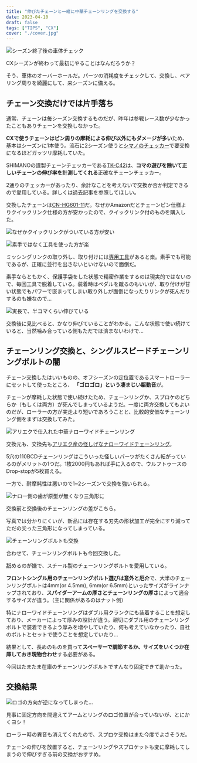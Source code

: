 ```yaml
---
title: "伸びたチェーンと一緒に中華チェーンリングを交換する"
date: 2023-04-10
draft: false
tags: ["TIPS", "CX"]
cover: "./cover.jpg"
---
```


![シーズン終了後の車体チェック](./checker_test.jpg)

CXシーズンが終わって最初にやることはなんだろうか？

そう、車体のオーバーホールだ。パーツの消耗度をチェックして、交換し、ベアリング周りを綺麗にして、来シーズンに備える。

## チェーン交換だけでは片手落ち

通常、チェーンは毎シーズン交換するものだが、昨年は参戦レース数が少なかったこともありチェーンを交換しなかった。

**CXで使うチェーンはピン周りの摩耗による伸び以外にもダメージが多い**ため、基本はシーズンに1本使う。流石に2シーズン使うと[シマノのチェッカー](https://amzn.to/3k8t34w)で要交換になるほどガッツリ摩耗していた。

<LinkBox url="https://www.amazon.co.jp/dp/B00DT01OBC/" isAmazonLink />

SHIMANOの謹製チェーンチェッカーである[TK-C42](https://amzn.to/3k8t34w)は、**コマの遊びを除いて正しいチェーンの伸び率を計測してくれる**正確なチェーンチェッカー。

2通りのチェッカーがあったり、余計なことを考えないで交換か否か判定できるので愛用している。詳しくは過去記事を参照してほしい。

<LinkBox url="https://blog.gensobunya.net/post/2021/11/shimano_chain_checker/" />

交換したチェーンは[CN-HG601-11](https://amzn.to/438VMuG)だ。なぜかAmazonだとチェーンピン仕様よりクイックリンク仕様の方が安かったので、クイックリンク付のものを購入した。

![なぜかクイックリンクがついている方が安い](./missinglink.jpg)

![素手ではなく工具を使った方が楽](./link_remover.jpg)

ミッシングリンクの取り外し、取り付けには[専用工具](https://amzn.to/3MszwpY)があると楽。素手でも可能であるが、正確に並行を出さないといけないので面倒だ。

<LinkBox url="https://www.amazon.co.jp/dp/B00CF8CXFK/" isAmazonLink />

素手ならともかく、保護手袋をした状態で精密作業をするのは現実的ではないので、毎回工具で脱着している。装着時はペダルを蹴るのもいいが、取り付けが甘い状態でもパワーで嵌まってしまい取り外しが面倒になったりリンクが死んだりするのも嫌なので…

![実長で、半コマくらい伸びている](./chain_compe_end.jpg)

交換後に見比べると、かなり伸びていることがわかる。こんな状態で使い続けていると、当然噛み合っている側もただでは済まないわけで…

## チェーンリング交換と、シングルスピードチェーンリングボルトの闇

チェーン交換したはいいものの、オフシーズンの定位置であるスマートローラーにセットして使ったところ、 **「ゴロゴロ」という凄まじい駆動音**が。

チェーンが摩耗した状態で使い続けたため、チェーンリングか、スプロケのどちらか（もしくは両方）が死んでしまっているようだ。一度に両方交換してもよいのだが、ローラーの方が実走より短いであろうことと、比較的安価なチェーンリング側をまずは交換してみた。

![アリエクで仕入れた中華ナローワイドチェーンリング](./cover.jpg)

交換元も、交換先も[アリエク産の怪しげなナローワイドチェーンリング](https://s.click.aliexpress.com/e/_DlKHA2H)。

5穴の110BCDチェーンリングはこういった怪しいパーツがたくさん転がっているのがメリットの1つだ。1枚2000円もあれば手に入るので、ウルフトゥースのDrop-stopが5枚買える。

一方で、耐摩耗性は悪いので1~2シーズンで交換を強いられる。

![ナロー側の歯が原型が無くなり三角形に](./2season_later.jpg)

交換前と交換後のチェーンリングの差がこちら。

写真では分かりにくいが、新品には存在する刃先の形状加工が完全にすり減ってただの尖った三角形になってしまっている。

![チェーンリングボルトも交換](./chainring_replace.jpg)

合わせて、チェーンリングボルトも今回交換した。

舐めるのが嫌で、スチール製のチェーンリングボルトを愛用している。

<LinkBox url="https://www.amazon.co.jp/dp/B081PQFYDQ/" isAmazonLink />

**フロントシングル用のチェーンリングボルト選びは意外と厄介**で、大半のチェーンリングボルトは4mm(or 4.5mm), 6mm(or 6.5mm)といったサイズがラインナップされており、**スパイダーアームの厚さとチェーンリングの厚さ**によって適合するサイズが違う。（主に関係があるのはナット側）

特にナローワイドチェーンリングはダブル用クランクにも装着することを想定しており、メーカーによって厚みの設計が違う。親切にダブル用のチェーンリングボルトで装着できるよう厚みを増やしていたり、何も考えていなかったり、自社のボルトとセットで使うことを想定していたり…

結果として、長めのものを買って**スペーサーで調節するか、サイズをいくつか在庫しておき現物合わせ**する必要がある。

<LinkBox url="https://www.amazon.co.jp/dp/B09DW8GLRW/" isAmazonLink />

今回はたまたま在庫のチェーンリングボルトですんなり固定できて助かった。

## 交換結果

![ロゴの方向が逆になってしまった…](./setting.jpg)

見事に固定方向を間違えてアームとリングのロゴ位置が合っていないが、とにかくヨシ！

ローラー時の異音も消えてくれたので、スプロケ交換はまた今度でよさそうだ。

チェーンの伸びを放置すると、チェーンリングやスプロケットも変に摩耗してしまうので伸びすぎる前の交換がおすすめ。

<LinkBox url="https://www.amazon.co.jp/dp/B00DT01OBC/" isAmazonLink />
